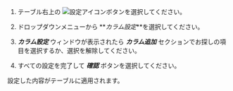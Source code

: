 1.  テーブル右上の ![設定アイコン](/img/ico-setting.svg)ボタンを選択してください。

2.  ドロップダウンメニューから **_カラム設定_**を選択してください。

3.  **_カラム設定_** ウィンドウが表示されたら **_カラム追加_** セクションでお探しの項目を選択するか、選択を解除してください。

4.  すべての設定を完了して **_確認_** ボタンを選択してください。

設定した内容がテーブルに適用されます。
